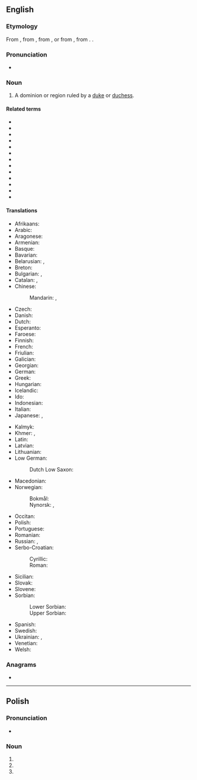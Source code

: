==English==

===Etymology===
{{PIE root|en|dewk}}
From {{etyl|enm|en}} {{m|enm|duche}}, from {{etyl|xno|en}} {{m|fro|duché}}, from {{m|fro|duc}}, or from {{etyl|ML.|en}} {{m|la|ducātus}}, from {{etyl|la|en}} {{m|la|dux}}. {{doublet|en|ducat}}.

===Pronunciation===
* {{IPA|/ˈdʌtʃi/|lang=en}}
*: {{rhymes|ʌtʃi|lang=en}}

===Noun===
{{wikipedia}}
{{en-noun|duchies}}

# A dominion or region ruled by a [[duke]] or [[duchess]]. {{qualifier|A [[grand duchy]] may be a self-governing state. A simple duchy tends to be a part of a larger [[kingdom]] or [[empire]].}}

====Related terms====
* {{l|en|barony}}
* {{l|en|bishop}}
* {{l|en|county}}
* {{l|en|ducal}}
* {{l|en|duchess}}
* {{l|en|duke}}
* {{l|en|dukedom}}
* {{l|en|march}}
* {{l|en|marquess}}
* {{l|en|marquessate}}
* {{l|en|parish}}
* {{l|en|shire}}
* {{l|en|viscount}}

====Translations====
{{trans-top|a dominion or region ruled by a duke or duchess}}
* Afrikaans: {{t|af|hertogdom}}
* Arabic: {{t-needed|ar}}
* Aragonese: {{t|an|ducato|m}}
* Armenian: {{t+|hy|դքսություն}}
* Basque: {{t|eu|dukerri}}
* Bavarian: {{t|bar|Herzogdum}}
* Belarusian: {{t|be|герцагства|n|tr=hjércahstva|sc=Cyrl}}, {{t|be|княства|n|tr=knjástva|sc=Cyrl}}
* Breton: {{t|br|dugelezh|f}}
* Bulgarian: {{t|bg|херцогство|n|tr=hércogstvo|sc=Cyrl}}, {{t|bg|княжество|n|tr=knjážestvo|sc=Cyrl}}
* Catalan: {{t+|ca|ducado}}, {{t+|ca|ducat|m}}
* Chinese:
*: Mandarin: {{t+|cmn|公國|sc=Hani}}, {{t+|cmn|公国|tr=gōngguó|sc=Hani}}
* Czech: {{t+|cs|vévodství|n}}
* Danish: {{t|da|hertugdømme|n}}
* Dutch: {{t+|nl|hertogdom|n}}
* Esperanto: {{t|eo|duklando}}
* Faroese: {{t|fo|hertogadømi|n}}
* Finnish: {{t+|fi|herttuakunta}}
* French: {{t+|fr|duché|m}}
* Friulian: {{t|fur|ducât|m}}
* Galician: {{t|gl|ducado|m}}
* Georgian: {{t|ka|საჰერცოგო}}
* German: {{t+|de|Herzogtum|n}}
* Greek: {{t+|el|δουκάτο|n}}
* Hungarian: {{t+|hu|hercegség}}
* Icelandic: {{t|is|hertogadæmi|n}}
* Ido: {{t+|io|dukio}}
* Indonesian: {{t+|id|kadipaten}}
* Italian: {{t+|it|ducato|m}}
* Japanese: {{t+|ja|公国|tr=こうこく, kōkoku|sc=Jpan}}, {{t|ja|公爵領|tr=こうしゃくりょう, kōshakuryō|sc=Jpan}}
{{trans-mid}}
* Kalmyk: {{t|xal|нойлг}}
* Khmer: {{t|km|អ្នកឧកញ៉ាណាខេត្ត|sc=Khmr|tr=neak oknyaa naa kʰaet}}, {{t|km|ចៅពញាណាខេត្ត|sc=Khmr|tr=chav pnyie naa kʰaet}}
* Latin: {{t|la|ducatum}}
* Latvian: {{t|lv|hercogiste|f}}
* Lithuanian: {{t|lt|hercogystė|f}}
* Low German:
*: Dutch Low Saxon: {{t|nds-nl|Hartogdom|n}}
* Macedonian: {{t|mk|војводство|n|tr=vojvodstvo|sc=Cyrl}}
* Norwegian:
*: Bokmål: {{t|nb|hertugdømme|n}}
*: Nynorsk: {{t|nn|hertugdøme|n}}, {{t|nn|hertugdømme|n}}
* Occitan: {{t|oc|ducat|m}}
* Polish: {{t+|pl|księstwo|n}}
* Portuguese: {{t+|pt|ducado}}
* Romanian: {{t+|ro|ducat|m}}
* Russian: {{t+|ru|ге́рцогство|n}}, {{t+|ru|кня́жество|n}}
* Serbo-Croatian:
*: Cyrillic: {{t|sh|војводство|n}}
*: Roman: {{t+|sh|vojvodstvo|n}}
* Sicilian: {{t|scn|ducatu|m}}
* Slovak: {{t|sk|vojvodstvo|n}}
* Slovene: {{t+|sl|vojvodina|f}}
* Sorbian:
*: Lower Sorbian: {{t|dsb|wójwodstwo|n}}
*: Upper Sorbian: {{t|hsb|wójwodstwo|n}}
* Spanish: {{t+|es|ducado|m}}
* Swedish: {{t+|sv|hertigdöme}}
* Ukrainian: {{t|uk|герцогство|n|tr=hércohstvo|sc=Cyrl}}, {{t|uk|князівство|n|tr=knjázivstvo|sc=Cyrl}}
* Venetian: {{t+|vec|dogado|m}}
* Welsh: {{t|cy|dugiaeth}}
{{trans-bottom}}

===Anagrams===
* {{anagrams|en|a=cdhuy|Chudy}}

----

==Polish==

===Pronunciation===
* {{pl-IPA}}

===Noun===
{{head|pl|noun form}}

# {{inflection of|lang=pl|duch||nom|p}}
# {{inflection of|lang=pl|duch||acc|p}}
# {{inflection of|lang=pl|duch||voc|p}}